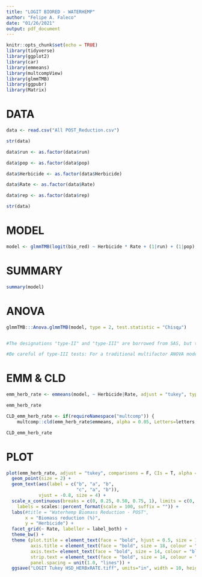 ```yaml
---
title: "LOGIT BIORED - WATERHEMP"
author: "Felipe A. Faleco"
date: "01/26/2021"
output: pdf_document
---
```


```r

knitr::opts_chunk$set(echo = TRUE)
library(tidyverse)
library(ggplot2)
library(car)
library(emmeans)
library(multcompView)
library(glmmTMB)
library(ggpubr)
library(Matrix)

```


# DATA

```r

data <- read.csv("All POST_Reduction.csv")

str(data)

data$run <- as.factor(data$run)

data$pop <- as.factor(data$pop)

data$Herbicide <- as.factor(data$Herbicide)

data$Rate <- as.factor(data$Rate)

data$rep <- as.factor(data$rep)

str(data)

```


# MODEL

```r

model <- glmmTMB(logit(bio_red) ~ Herbicide * Rate + (1|run) + (1|pop), data = data, family = "gaussian")


```


# SUMMARY

```r

summary(model)

```


# ANOVA

```r

glmmTMB:::Anova.glmmTMB(model, type = 2, test.statistic = "Chisqµ")


#The designations "type-II" and "type-III" are borrowed from SAS, but the definitions used here do not correspond precisely to those employed by SAS. Type-II tests are calculated according to the principle of marginality, testing each term after all others, except ignoring the term's higher-order relatives; so-called type-III tests violate marginality, testing each term in the model after all of the others. This definition of Type-II tests corresponds to the tests produced by SAS for analysis-of-variance models, where all of the predictors are factors, but not more generally (i.e., when there are quantitative predictors). Be very careful in formulating the model for type-III tests, or the hypotheses tested will not make sense.

#Be careful of type-III tests: For a traditional multifactor ANOVA model with interactions, for example, these tests will normally only be sensible when using contrasts that, for different terms, are orthogonal in the row-basis of the model, such as those produced by contr.sum, contr.poly, or contr.helmert, but not by the default contr.treatment. In a model that contains factors, numeric covariates, and interactions, main-effect tests for factors will be for differences over the origin. In contrast (pun intended), type-II tests are invariant with respect to (full-rank) contrast coding. If you don't understand this issue, then you probably shouldn't use Anova for type-III tests.


```


# EMM & CLD

```r

emm_herb_rate <- emmeans(model, ~ Herbicide|Rate, adjust = "tukey", type = "response", contr = "pairwise")

emm_herb_rate

CLD_emm_herb_rate <- if(requireNamespace("multcomp")) {
    multcomp::cld(emm_herb_rate$emmeans, alpha = 0.05, Letters=letters, adjust="tukey", reversed = TRUE)}

CLD_emm_herb_rate

```


# PLOT

```r


plot(emm_herb_rate, adjust = "tukey", comparisons = F, CIs = T, alpha = 0.05) + 
  geom_point(size = 2) +
  geom_text(aes(label = c("b", "a", "b", 
                          "c", "a", "b")),
            vjust = -0.8, size = 4) +
  scale_x_continuous(breaks = c(0, 0.25, 0.50, 0.75, 1), limits = c(0, 1),
    labels = scales::percent_format(scale = 100, suffix = "")) +
  labs(#title = "Waterhemp Biomass Reduction - POST", 
       x = "Biomass reduction (%)", 
       y = "Herbicide") +
  facet_grid(~ Rate, labeller = label_both) +
  theme_bw() + 
  theme (plot.title = element_text(face = "bold", hjust = 0.5, size = 18, colour = "darkgreen"), 
         axis.title = element_text(face = "bold", size = 18, colour = "darkgreen"), 
         axis.text= element_text(face = "bold", size = 14, colour = "black"),
         strip.text = element_text(face = "bold", size = 14, colour = "black"),
         panel.spacing = unit(1.0, "lines")) +
  ggsave("LOGIT Tukey HSD_HERBxRATE.tiff", units="in", width = 10, height = 4, dpi = 600, compression = "lzw")


```


